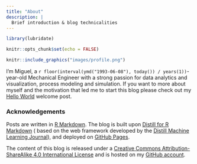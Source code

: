 ```yaml
---
title: "About"
description: |
  Brief introduction & blog technicalities
---
```


```r
library(lubridate)
```

```r
knitr::opts_chunk$set(echo = FALSE)
```

```r
knitr::include_graphics("images/profile.png")
```

I'm Miguel, a `r floor(interval(ymd("1993-06-08"), today()) / years(1))`-year-old Mechanical Engineer with a strong passion for data analytics and visualization, process modeling and simulation. If you want to more about myself and the motivation that led me to start this blog please check out my [Hello World](https://citizendatascientist.github.io/posts/welcome/) welcome post.

### Acknowledgements 

Posts are written in [R Markdown](https://rmarkdown.rstudio.com/). The blog is built upon [Distill for R Markdown](https://rstudio.github.io/distill/) ( based on the web framework developed by the [Distill Machine Learning Journal](https://distill.pub/)), and deployed on [GitHub Pages](https://pages.github.com/).

The content of this blog is released under a [Creative Commons Attribution-ShareAlike 4.0 International License](https://creativecommons.org/licenses/by-sa/4.0/) and is hosted on my [GitHub account](https://github.com/CitizenDataScientist/CitizenDataScientist.github.io). 

